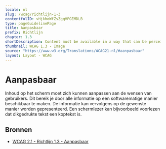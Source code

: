 ```yaml
---
locale: nl
slug: /wcag/richtlijn-1-3
contentfulID: vHjkhoWfZsZgqVPGEMDLB
type: pageGuidelinePage
title: Aanpasbaar
prefix: Richtlijn
chapter: 1.3
shortDescription: Content must be available in a way that can be perceived by all users.
thumbnail: WCAG 1.3 - Image
source: "https://www.w3.org/Translations/WCAG21-nl/#aanpasbaar"
layout: Layout - WCAG
---
```


# Aanpasbaar

Inhoud op het scherm moet zich kunnen aanpassen aan de wensen van gebruikers. Dit bereik je door alle informatie op een softwarematige manier beschikbaar te maken. De informatie kan vervolgens op de gewenste manier worden gepresenteerd. Een schermlezer kan bijvoorbeeld voorlezen dat dikgedrukte tekst een koptekst is.

## Bronnen

- [WCAG 2.1 - Richtlijn 1.3 - Aanpasbaar](https://www.w3.org/Translations/WCAG21-nl/#aanpasbaar)